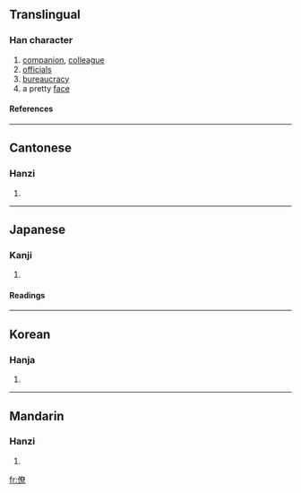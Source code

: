 {{see|僚}}

==Translingual==
===Han character===
{{Han char|rn=9|rad=人|as=12|sn=14|four=2429<sub>6</sub>|canj=人大金火 (OKCF)}}
# [[companion]], [[colleague]]
# [[official]]s
# [[bureaucracy]]
# a pretty [[face]]
====References====
{{Han ref|kx=0116.250|dkj=01100|dj=0248.030|hdz=10218.030|uh=50DA|ud=20698|bh=B9B1|bd=47537}}
----
==Cantonese==
===Hanzi===
{{yue-hanzi|jyut=|y=liu4}}
# {{defn|Cantonese}}
----
==Japanese==
===Kanji===
{{ja-kanji|grade=c|rs=人12}}
# {{defn|Japanese}} 
====Readings====
{{ja-readings|on=[[りょう]] (ryō)|kun=[[とも]] (tomo), [[つかさ]] (tsukasa)}}
----
==Korean==
===Hanja===
{{ko-hanja|hangeul=[[료]]|rv=ryo|mr=ryo}}
# {{defn|Korean}}
----
==Mandarin==
===Hanzi===
{{cmn-hanzi|pin=[[liáo]] ([[liao2]])|wg=liao<sup>2</sup>}}
# {{defn|Mandarin}}

[[fr:僚]]